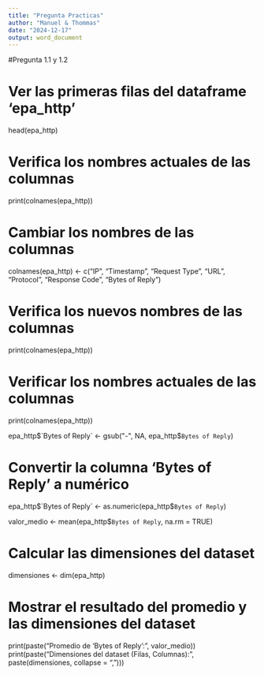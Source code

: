 ```yaml
---
title: "Pregunta Practicas"
author: "Manuel & Thommas"
date: "2024-12-17"
output: word_document
---
```



#Pregunta 1.1 y 1.2

# Ver las primeras filas del dataframe 'epa_http'
head(epa_http)

# Verifica los nombres actuales de las columnas
print(colnames(epa_http))

# Cambiar los nombres de las columnas
colnames(epa_http) <- c("IP", "Timestamp", "Request Type", "URL", "Protocol", "Response Code", "Bytes of Reply")

# Verifica los nuevos nombres de las columnas
print(colnames(epa_http))


# Verificar los nombres actuales de las columnas
print(colnames(epa_http))


epa_http$`Bytes of Reply` <- gsub("-", NA, epa_http$`Bytes of Reply`)

# Convertir la columna 'Bytes of Reply' a numérico
epa_http$`Bytes of Reply` <- as.numeric(epa_http$`Bytes of Reply`)


valor_medio <- mean(epa_http$`Bytes of Reply`, na.rm = TRUE)


# Calcular las dimensiones del dataset
dimensiones <- dim(epa_http)

# Mostrar el resultado del promedio y las dimensiones del dataset

print(paste("Promedio de 'Bytes of Reply':", valor_medio))
print(paste("Dimensiones del dataset (Filas, Columnas):", paste(dimensiones, collapse = ", ")))
